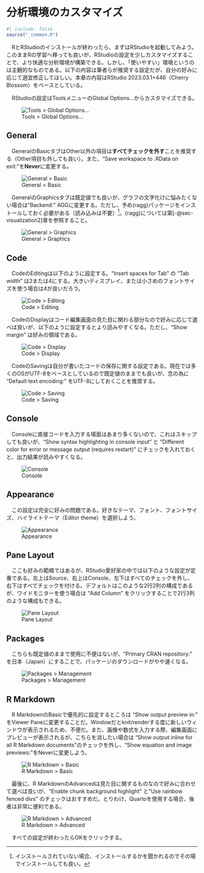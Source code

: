 # 分析環境のカスタマイズ {#sec-customize}

```r
#| include: false
source("_common.R") 
```

<!--

## .Rprofileの設定 {#Customize-rprofile}

これはもう要らないのでは？

## RStudioのカスタマイズ {#Customize-rstudio}

-->

　RとRStudioのインストールが終わったら、まずはRStudioを起動してみよう。このままRの学習へ移っても良いが、RStudioの設定を少しカスタマイズすることで、より快適な分析環境が構築できる。しかし、「使いやすい」環境というのは主観的なものである。以下の内容は筆者らが推奨する設定だが、自分の好みに応じて適宜修正してほしい。本章の内容はRStudio 2023.03.1+446（Cherry Blossom）をベースとしている。

　RStudioの設定はToolsメニューのGlobal Options...からカスタマイズできる。

![Tools > Global Options...](Figs/IDE_Custom/custom0.png){#fig-custom-0}

## General

　GeneralのBasicタブはOther以外の項目は**すべてチェックを外す**ことを推奨する（Other項目も外しても良い）。また、"Save workspace to .RData on exit:"を**Never**に変更する。

![General > Basic](Figs/IDE_Custom/custom1_1.png){#fig-custom-1a}

　GeneralのGraphicsタブは既定値でも良いが、グラフの文字化けに悩みたくない場合は"Backend:" AGGに変更する。ただし、予め{ragg}パッケージをインストールしておく必要がある（読み込みは不要）[^ragg]。{ragg}については第[-@sec-visualization2]章を参照すること。

[^ragg]: インストールされていない場合、インストールするかを聞かれるのでその場でインストールしても良い。

![General > Graphics](Figs/IDE_Custom/custom1_2.png){#fig-custom-1b}

## Code

　CodeのEditingは以下のように設定する。"Insert spaces for Tab" の "Tab width" は2または4にする。大きいディスプレイ、または小さめのフォントサイズを使う場合は4が良いだろう。

![Code > Editing](Figs/IDE_Custom/custom2_1.png){#fig-custom-2a}

　CodeのDisplayはコード編集画面の見た目に関わる部分なので好みに応じて選べば良いが、以下のように設定するとより読みやすくなる。ただし、"Show margin" は好みの領域である。

![Code > Display](Figs/IDE_Custom/custom2_2.png){#fig-custom-2b}

　CodeのSavingは自分が書いたコードの保存に関する設定である。現在では多くのOSがUTF-8をベースとしているので既定値のままでも良いが、念の為に "Default text encoding:" をUTF-8にしておくことを推奨する。

![Code > Saving](Figs/IDE_Custom/custom2_3.png){#fig-custom-2c}

## Console

　Consoleに直接コードを入力する場面はあまり多くないので、これはスキップしても良いが、"Show syntax highlighting in console input" と "Different color for error or message output (requires restart)" にチェックを入れておくと、出力結果が読みやすくなる。

![Console](Figs/IDE_Custom/custom3.png){#fig-custom-3}

## Appearance

　この設定は完全に好みの問題である。好きなテーマ、フォント、フォントサイズ、ハイライトテーマ（Editor theme）を選択しよう。

![Appearance](Figs/IDE_Custom/custom4.png){#fig-custom-4}

## Pane Layout

　ここも好みの範疇ではあるが、RStudio愛好家の中では以下のような設定が定番である。左上はSource、右上はConsole、左下はすべてのチェックを外し、右下はすべてチェックを付ける。デフォルトはこのような2行2列の構成であるが、ワイドモニターを使う場合は "Add Column" をクリックすることで2行3列のような構成もできる。

![Pane Layout](Figs/IDE_Custom/custom5.png){#fig-custom-5}

## Packages

　こちらも既定値のままで使用に不便はないが、"Primary CRAN repository:" を日本（Japan）にすることで、パッケージのダウンロードがやや速くなる。

![Packages > Management](Figs/IDE_Custom/custom6.png){#fig-custom-6}

## R Markdown

　R MarkdownのBasicで優先的に設定するところは "Show output preview in:" をViewer Paneに変更することだ。Windowだとknit/renderする度に新しいウィンドウが表示されるため、不便だ。また、画像や数式を入力する際、編集画面にプレビューが表示されるが、こちらを消したい場合は "Show output inline for all R Markdown documents"のチェックを外し、"Show equation and image previews:"をNeverに変更しよう。

![R Markdown > Basic](Figs/IDE_Custom/custom7_1.png){#fig-custom-7a}

　最後に、R MarkdownのAdvancedは見た目に関するものなので好みに合わせて選べば良いが、"Enable chunk background highlight" と"Use rainbow fenced divs" のチェックはおすすめだ。とりわけ、Quartoを使用する場合、後者は非常に便利である。

![R Markdown > Advanced](Figs/IDE_Custom/custom7_2.png){#fig-custom-7b}

　すべての設定が終わったらOKをクリックする。
　